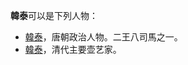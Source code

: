 '''韓泰'''可以是下列人物：

* [[韓泰_(唐朝)|韓泰]]，唐朝政治人物。二王八司馬之一。
* [[韓泰_(清朝)|韓泰]]，清代主要壶艺家。

{{disambig|T泰|Cat=二字韩姓人名消歧义}}